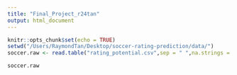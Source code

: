 ```yaml
---
title: "Final_Project_r24tan"
output: html_document
---
```


```r
knitr::opts_chunk$set(echo = TRUE)
setwd("/Users/RaymondTan/Desktop/soccer-rating-prediction/data/")
soccer.raw <- read.table("rating_potential.csv",sep = " ",na.strings = "NA")

```


```r
soccer.raw
```

